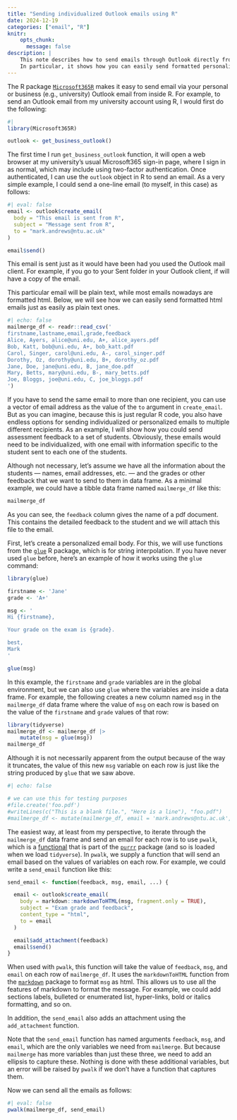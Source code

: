```yaml
---
title: "Sending individualized Outlook emails using R"
date: 2024-12-19
categories: ["email", "R"]
knitr:
    opts_chunk: 
      message: false
description: |
    This note describes how to send emails through Outlook directly from R using the `Microsoft365R` package.
    In particular, it shows how you can easily send formatted personalized emails, including with attachments, using this package and a few other tools in R.
---
```


The R package [`Microsoft365R`](https://cran.r-project.org/package=Microsoft365R) makes it easy to send email via your personal or business (e.g., university) Outlook email from inside R.
For example, to send an Outlook email from my university account using R, I would first do the following:
```r
#| 
library(Microsoft365R)

outlook <- get_business_outlook() 
```
The first time I run `get_business_outlook` function, it will open a web browser at my university's usual Microsoft365 sign-in page, where I sign in as normal, which may include using two-factor authentication.
Once authenticated, I can use the `outlook` object in R to send an email.
As a very simple example, I could send a one-line email (to myself, in this case) as follows:
```r
#| eval: false
email <- outlook$create_email(
  body = "This email is sent from R",
  subject = "Message sent from R",
  to = "mark.andrews@ntu.ac.uk"
)

email$send()
```

This email is sent just as it would have been had you used the Outlook mail client.
For example, if you go to your Sent folder in your Outlook client, if will have a copy of the email.

This particular email will be plain text, while most emails nowadays are formatted html.
Below, we will see how we can easily send formatted html emails just as easily as plain text ones.

```r
#| echo: false
mailmerge_df <- readr::read_csv('
firstname,lastname,email,grade,feedback
Alice, Ayers, alice@uni.edu, A+, alice_ayers.pdf
Bob, Katt, bob@uni.edu, A+, bob_katt.pdf
Carol, Singer, carol@uni.edu, A-, carol_singer.pdf
Dorothy, Oz, dorothy@uni.edu, B+, dorothy_oz.pdf
Jane, Doe, jane@uni.edu, B, jane_doe.pdf
Mary, Betts, mary@uni.edu, B-, mary_betts.pdf
Joe, Bloggs, joe@uni.edu, C, joe_bloggs.pdf 
')
```

If you have to send the same email to more than one recipient, you can use a vector of email address as the value of the `to` argument in `create_email`.
But as you can imagine, because this is just regular R code, you also have endless options for sending individualized or personalized emails to multiple different recipients.
As an example, I will show how you could send assessment feedback to a set of students.
Obviously, these emails would need to be individualized, with one email with information specific to the student sent to each one of the students.

Although not necessary, let's assume we have all the information about the students --- names, email addresses, etc. --- and the grades or other feedback that we want to send to them in data frame.
As a minimal example, we could have a tibble data frame named `mailmerge_df` like this:

```r
mailmerge_df
```
As you can see, the `feedback` column gives the name of a pdf document.
This contains the detailed feedback to the student and we will attach this file to the email.

First, let's create a personalized email body.
For this, we will use functions from the [`glue`](https://cran.r-project.org/package=glue) R package, which is for string interpolation.
If you have never used `glue` before, here's an example of how it works using the `glue` command:

```r
library(glue)

firstname <- 'Jane'
grade <- 'A+'

msg <- '
Hi {firstname},

Your grade on the exam is {grade}.

best,  
Mark
'

glue(msg)
```

In this example, the `firstname` and `grade` variables are in the global environment, but we can also use `glue` where the variables are inside a data frame.
For example, the following creates a new column named `msg` in the `mailmerge_df` data frame where the value of `msg` on each row is based on the value of the `firstname` and `grade` values of that row:

```r
library(tidyverse)
mailmerge_df <- mailmerge_df |>
    mutate(msg = glue(msg))
mailmerge_df
```
Although it is not necessarily apparent from the output because of the way it truncates, the value of this new `msg` variable on each row is just like the string produced by `glue` that we saw above.

```r
#| echo: false

# we can use this for testing purposes
#file.create('foo.pdf')
#writeLines(c("This is a blank file.", "Here is a line"), "foo.pdf")
#mailmerge_df <- mutate(mailmerge_df, email = 'mark.andrews@ntu.ac.uk', feedback = 'foo.pdf')
```

The easiest way, at least from my perspective, to iterate through the `mailmerge_df` data frame and send an email for each row is to use `pwalk`, which is a [functional](/notes/functionals) that is part of the [`purrr`](https://purrr.tidyverse.org/) package (and so is loaded when we load `tidyverse`).
In `pwalk`, we supply a function that will send an email based on the values of variables on each row.
For example, we could write a `send_email` function like this:
```r
send_email <- function(feedback, msg, email, ...) {

  email <- outlook$create_email(
    body = markdown::markdownToHTML(msg, fragment.only = TRUE),
    subject = "Exam grade and feedback",
    content_type = "html",
    to = email
  )

  email$add_attachment(feedback)
  email$send()
}
```
When used with `pwalk`, this function will take the value of `feedback`, `msg`, and `email` on each row of `mailmerge_df`.
It uses the `markdownToHTML` function from the [`markdown`](https://cran.r-project.org/package=markdown) package to format `msg` as html.
This allows us to use all the features of markdown to format the message.
For example, we could add sections labels, bulleted or enumerated list, hyper-links, bold or italics formatting, and so on.

In addition, the `send_email` also adds an attachment using the `add_attachment` function.

Note that the `send_email` function has named arguments `feedback`, `msg`, and `email`, which are the only variables we need from `mailmerge`.
But because `mailmerge` has more variables than just these three, we need to add an ellipsis to capture these.
Nothing is done with these additional variables, but an error will be raised by `pwalk` if we don't have a function that captures them. 

Now we can send all the emails as follows:
```r
#| eval: false
pwalk(mailmerge_df, send_email)
```